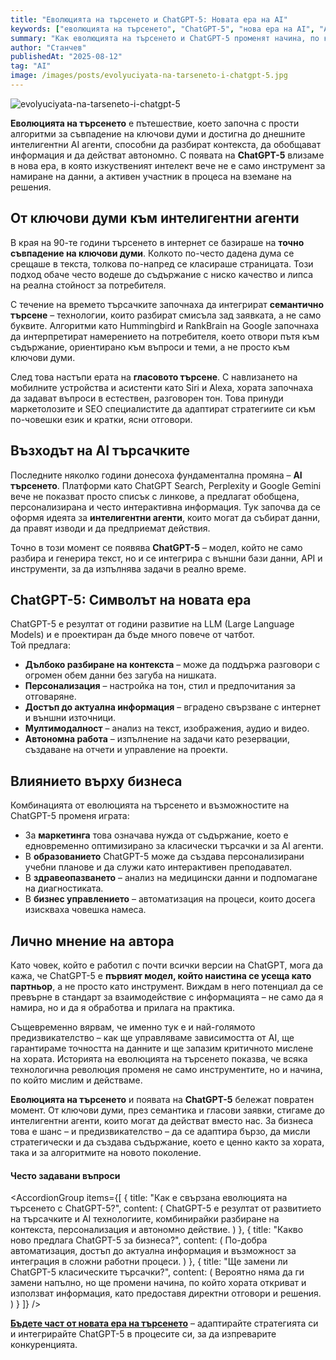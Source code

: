 ```yaml
---
title: "Еволюцията на търсенето и ChatGPT-5: Новата ера на AI"
keywords: ["еволюцията на търсенето", "ChatGPT-5", "нова ера на AI", "AI търсене", "изкуствен интелект", "интелигентни агенти", "SEO"]
summary: "Как еволюцията на търсенето и ChatGPT-5 променят начина, по който откриваме и използваме информация. Експертен анализ и прогнози."
author: "Станчев"
publishedAt: "2025-08-12"
tag: "AI"
image: /images/posts/evolyuciyata-na-tarseneto-i-chatgpt-5.jpg
---
```

![evolyuciyata-na-tarseneto-i-chatgpt-5](/images/posts/evolyuciyata-na-tarseneto-i-chatgpt-5.jpg)  

<strong>Еволюцията на търсенето</strong> е пътешествие, което започна с прости алгоритми за съвпадение на ключови думи и достигна до днешните интелигентни AI агенти, способни да разбират контекста, да обобщават информация и да действат автономно. С появата на <strong>ChatGPT-5</strong> влизаме в нова ера, в която изкуственият интелект вече не е само инструмент за намиране на данни, а активен участник в процеса на вземане на решения.

<Feedback
  title="Важно"
  description="Разбирането на връзката между еволюцията на търсенето и новите възможности на ChatGPT-5 е ключово за всеки бизнес, който иска да остане конкурентен в ерата на AI."
/>

<h2 id="nachalo">От ключови думи към интелигентни агенти</h2>

В края на 90-те години търсенето в интернет се базираше на <strong>точно съвпадение на ключови думи</strong>. Колкото по-често дадена дума се срещаше в текста, толкова по-напред се класираше страницата. Този подход обаче често водеше до съдържание с ниско качество и липса на реална стойност за потребителя.

С течение на времето търсачките започнаха да интегрират <strong>семантично търсене</strong> – технологии, които разбират смисъла зад заявката, а не само буквите. Алгоритми като Hummingbird и RankBrain на Google започнаха да интерпретират намерението на потребителя, което отвори пътя към съдържание, ориентирано към въпроси и теми, а не просто към ключови думи.

След това настъпи ерата на <strong>гласовото търсене</strong>. С навлизането на мобилните устройства и асистенти като Siri и Alexa, хората започнаха да задават въпроси в естествен, разговорен тон. Това принуди маркетолозите и SEO специалистите да адаптират стратегиите си към по-човешки език и кратки, ясни отговори.

<h2 id="ai-tarsene">Възходът на AI търсачките</h2>

Последните няколко години донесоха фундаментална промяна – <strong>AI търсенето</strong>. Платформи като ChatGPT Search, Perplexity и Google Gemini вече не показват просто списък с линкове, а предлагат обобщена, персонализирана и често интерактивна информация. Тук започва да се оформя идеята за <strong>интелигентни агенти</strong>, които могат да събират данни, да правят изводи и да предприемат действия.

Точно в този момент се появява <strong>ChatGPT-5</strong> – модел, който не само разбира и генерира текст, но и се интегрира с външни бази данни, API и инструменти, за да изпълнява задачи в реално време.

<h2 id="chatgpt-5">ChatGPT-5: Символът на новата ера</h2>

ChatGPT-5 е резултат от години развитие на LLM (Large Language Models) и е проектиран да бъде много повече от чатбот.  
Той предлага:
- <strong>Дълбоко разбиране на контекста</strong> – може да поддържа разговори с огромен обем данни без загуба на нишката.  
- <strong>Персонализация</strong> – настройка на тон, стил и предпочитания за отговаряне.  
- <strong>Достъп до актуална информация</strong> – вградено свързване с интернет и външни източници.  
- <strong>Мултимодалност</strong> – анализ на текст, изображения, аудио и видео.  
- <strong>Автономна работа</strong> – изпълнение на задачи като резервации, създаване на отчети и управление на проекти.

<h2 id="vazdeystvie">Влиянието върху бизнеса</h2>

Комбинацията от еволюцията на търсенето и възможностите на ChatGPT-5 променя играта:
- За <strong>маркетинга</strong> това означава нужда от съдържание, което е едновременно оптимизирано за класически търсачки и за AI агенти.  
- В <strong>образованието</strong> ChatGPT-5 може да създава персонализирани учебни планове и да служи като интерактивен преподавател.  
- В <strong>здравеопазването</strong> – анализ на медицински данни и подпомагане на диагностиката.  
- В <strong>бизнес управлението</strong> – автоматизация на процеси, които досега изискваха човешка намеса.

<h2 id="lichno-mnenie">Лично мнение на автора</h2>

Като човек, който е работил с почти всички версии на ChatGPT, мога да кажа, че ChatGPT-5 е <strong>първият модел, който наистина се усеща като партньор</strong>, а не просто като инструмент. Виждам в него потенциал да се превърне в стандарт за взаимодействие с информацията – не само да я намира, но и да я обработва и прилага на практика.  

Същевременно вярвам, че именно тук е и най-голямото предизвикателство – как ще управляваме зависимостта от AI, ще гарантираме точността на данните и ще запазим критичното мислене на хората. Историята на еволюцията на търсенето показва, че всяка технологична революция променя не само инструментите, но и начина, по който мислим и действаме.

<strong>Еволюцията на търсенето</strong> и появата на <strong>ChatGPT-5</strong> бележат повратен момент. От ключови думи, през семантика и гласови заявки, стигаме до интелигентни агенти, които могат да действат вместо нас. За бизнеса това е шанс – и предизвикателство – да се адаптира бързо, да мисли стратегически и да създава съдържание, което е ценно както за хората, така и за алгоритмите на новото поколение.

<h4 id="faq">Често задавани въпроси</h4>

<AccordionGroup
  items={[
    {
      title: "Как е свързана еволюцията на търсенето с ChatGPT-5?",
      content: (
        <Text onBackground="neutral-weak">
          ChatGPT-5 е резултат от развитието на търсачките и AI технологиите, комбинирайки разбиране на контекста, персонализация и автономно действие.
        </Text>
      )
    },
    {
      title: "Какво ново предлага ChatGPT-5 за бизнеса?",
      content: (
        <Text onBackground="neutral-weak">
          По-добра автоматизация, достъп до актуална информация и възможност за интеграция в сложни работни процеси.
        </Text>
      )
    },
    {
      title: "Ще замени ли ChatGPT-5 класическите търсачки?",
      content: (
        <Text onBackground="neutral-weak">
          Вероятно няма да ги замени напълно, но ще промени начина, по който хората откриват и използват информация, като предоставя директни отговори и решения.
        </Text>
      )
    }
  ]}
/>

<p>
<strong><a href="https://stanchev.bg/" target="_blank" rel="noopener">Бъдете част от новата ера на търсенето</a></strong> – адаптирайте стратегията си и интегрирайте ChatGPT-5 в процесите си, за да изпреварите конкуренцията.
</p>

